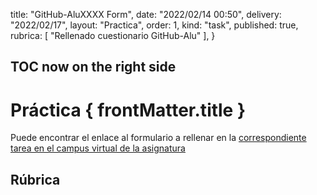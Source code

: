   title: "GitHub-AluXXXX Form",
  date: "2022/02/14 00:50",
  delivery: "2022/02/17",
  layout: "Practica",
  order: 1,
  kind: "task",
  published: true,
  rubrica: [ "Rellenado cuestionario GitHub-Alu" ],
}


## TOC now on the right side

# Práctica  { frontMatter.title }

Puede encontrar el enlace al formulario a rellenar en la 
[correspondiente tarea en el campus virtual de la asignatura](https://campusingenieriaytecnologia2122.ull.es/mod/assign/view.php?id=21205&forceview=1)

## Rúbrica

<Rubric list={frontMatter.rubrica} />